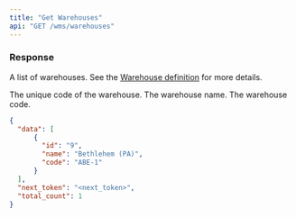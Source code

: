 ```yaml
---
title: "Get Warehouses"
api: "GET /wms/warehouses"
---
```


<Snippet file="headers.mdx" />

### Response

<ResponseField name="data" type="list of warehouses">

A list of warehouses. See the [Warehouse definition](/wms-api/warehouses/info) for more details.

<Expandable title="Shipping Method">

<ResponseField name="id" type="string">
  The unique code of the warehouse.
</ResponseField>

<ResponseField name="name" type="string">
  The warehouse name.
</ResponseField>

<ResponseField name="code" type="string or null">
  The warehouse code.
</ResponseField>

</Expandable>

</ResponseField>

<Snippet file="total_count.mdx" />

<Snippet file="next-token.mdx" />

<ResponseExample>

```json Response
{
  "data": [
      {
        "id": "9",
        "name": "Bethlehem (PA)",
        "code": "ABE-1"
      }
  ],
  "next_token": "<next_token>",
  "total_count": 1
}
```

</ResponseExample>
